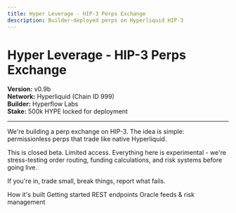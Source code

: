 ```yaml
---
title: Hyper Leverage - HIP-3 Perps Exchange
description: Builder-deployed perps on Hyperliquid HIP-3
---
```


# Hyper Leverage - HIP-3 Perps Exchange

**Version:** v0.9b  
**Network:** Hyperliquid (Chain ID 999)  
**Builder:** Hyperflow Labs  
**Stake:** 500k HYPE locked for deployment  

---

We're building a perp exchange on HIP-3. The idea is simple: permissionless perps that trade like native Hyperliquid.

This is closed beta. Limited access. Everything here is experimental - we're stress-testing order routing, funding calculations, and risk systems before going live.

If you're in, trade small, break things, report what fails.

<CardGroup cols={2}>
  <Card
    title="Architecture"
    icon="diagram-project"
    href="/architecture"
  >
    How it's built
  </Card>
  <Card
    title="Beta Guide"
    icon="rocket"
    href="/beta-guide"
  >
    Getting started
  </Card>
  <Card
    title="API Docs"
    icon="code"
    href="/api-reference"
  >
    REST endpoints
  </Card>
  <Card
    title="Risk Policy"
    icon="shield-check"
    href="/risk-policy"
  >
    Oracle feeds & risk management
  </Card>
</CardGroup>
